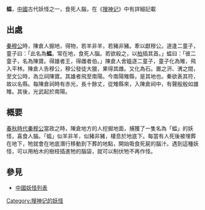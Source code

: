 '''蝹'''，[[中國|中國]]古代妖怪之一，食死人腦，在《[[搜神记|搜神记]]》中有詳細記載

==出處==

[[秦穆公|秦穆公]]時，陳倉人掘地，得物，若羊非羊，若豬非豬。牽以獻穆公。道逢二童子，童子曰：「此名為'''蝹'''。常在地，食死人腦。若欲殺之，以[[柏|柏]]插其首。」蝹曰：「彼二童子，名為陳寶。得雄者王，得雌者伯。」陳倉人舍媼逐二童子，童子化為雉，飛入平林。陳倉人告穆公，穆公發徒大獵，果得其雌。又化為石。置之汧、渭之間，至文公時，為立祠陳寶。其雄者飛至南陽。今南陽雉縣，是其地也。秦欲表其符，故以名縣。每陳倉祠時有赤光，長十餘丈，從雉縣來，入陳倉祠中，有聲殷殷如雄雉。其後，光武起於南陽。

==概要==

[[春秋時代|春秋時代]][[秦穆公|秦穆公]]當政之時，陳倉地方的人挖掘地面，捕獲了一隻名為「蝹」的妖怪，喜食人腦。「蝹」似羊非羊，似豬非豬，棲息於地底下。每當有人死後被埋葬在地下，牠就會在地底潛行移動到下葬的地點，開始吸食死屍的腦汁。遇到這種妖怪，可以用柏木的樹枝插進牠的腦袋，就可以制伏牠不再作怪。

==參見==

*[[中國妖怪列表|中國妖怪列表]]

[[Category:搜神记的妖怪|Category:搜神记的妖怪]]